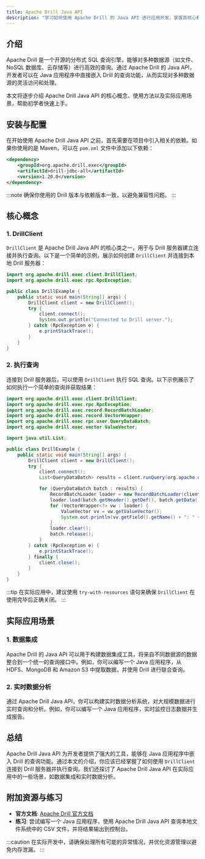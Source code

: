 ```yaml
---
title: Apache Drill Java API
description: "学习如何使用 Apache Drill 的 Java API 进行应用开发，掌握其核心概念和实际应用场景。"
---
```


## 介绍

Apache Drill 是一个开源的分布式 SQL 查询引擎，能够对多种数据源（如文件、NoSQL 数据库、云存储等）进行高效的查询。通过 Apache Drill 的 Java API，开发者可以在 Java 应用程序中直接嵌入 Drill 的查询功能，从而实现对多种数据源的灵活访问和处理。

本文将逐步介绍 Apache Drill Java API 的核心概念、使用方法以及实际应用场景，帮助初学者快速上手。

## 安装与配置

在开始使用 Apache Drill Java API 之前，首先需要在项目中引入相关的依赖。如果你使用的是 Maven，可以在 `pom.xml` 文件中添加以下依赖：

```xml
<dependency>
    <groupId>org.apache.drill.exec</groupId>
    <artifactId>drill-jdbc-all</artifactId>
    <version>1.20.0</version>
</dependency>
```

:::note
确保你使用的 Drill 版本与依赖版本一致，以避免兼容性问题。
:::

## 核心概念

### 1. DrillClient

`DrillClient` 是 Apache Drill Java API 的核心类之一，用于与 Drill 服务器建立连接并执行查询。以下是一个简单的示例，展示如何创建 `DrillClient` 并连接到本地 Drill 服务器：

```java
import org.apache.drill.exec.client.DrillClient;
import org.apache.drill.exec.rpc.RpcException;

public class DrillExample {
    public static void main(String[] args) {
        DrillClient client = new DrillClient();
        try {
            client.connect();
            System.out.println("Connected to Drill server.");
        } catch (RpcException e) {
            e.printStackTrace();
        }
    }
}
```

### 2. 执行查询

连接到 Drill 服务器后，可以使用 `DrillClient` 执行 SQL 查询。以下示例展示了如何执行一个简单的查询并获取结果：

```java
import org.apache.drill.exec.client.DrillClient;
import org.apache.drill.exec.rpc.RpcException;
import org.apache.drill.exec.record.RecordBatchLoader;
import org.apache.drill.exec.record.VectorWrapper;
import org.apache.drill.exec.rpc.user.QueryDataBatch;
import org.apache.drill.exec.vector.ValueVector;

import java.util.List;

public class DrillExample {
    public static void main(String[] args) {
        DrillClient client = new DrillClient();
        try {
            client.connect();
            List<QueryDataBatch> results = client.runQuery(org.apache.drill.exec.proto.UserBitShared.QueryType.SQL, "SELECT * FROM cp.`employee.json` LIMIT 10");

            for (QueryDataBatch batch : results) {
                RecordBatchLoader loader = new RecordBatchLoader(client.getAllocator());
                loader.load(batch.getHeader().getDef(), batch.getData());
                for (VectorWrapper<?> vw : loader) {
                    ValueVector vv = vw.getValueVector();
                    System.out.println(vv.getField().getName() + ": " + vv.getAccessor().getObject(0));
                }
                loader.clear();
                batch.release();
            }
        } catch (RpcException e) {
            e.printStackTrace();
        } finally {
            client.close();
        }
    }
}
```

:::tip
在实际应用中，建议使用 `try-with-resources` 语句来确保 `DrillClient` 在使用完毕后正确关闭。
:::

## 实际应用场景

### 1. 数据集成

Apache Drill 的 Java API 可以用于构建数据集成工具，将来自不同数据源的数据整合到一个统一的查询接口中。例如，你可以编写一个 Java 应用程序，从 HDFS、MongoDB 和 Amazon S3 中提取数据，并使用 Drill 进行联合查询。

### 2. 实时数据分析

通过 Apache Drill Java API，你可以构建实时数据分析系统，对大规模数据进行实时查询和分析。例如，你可以编写一个 Java 应用程序，实时监控日志数据并生成报告。

## 总结

Apache Drill Java API 为开发者提供了强大的工具，能够在 Java 应用程序中嵌入 Drill 的查询功能。通过本文的介绍，你应该已经掌握了如何使用 `DrillClient` 连接到 Drill 服务器并执行查询。我们还探讨了 Apache Drill Java API 在实际应用中的一些场景，如数据集成和实时数据分析。

## 附加资源与练习

- **官方文档**: [Apache Drill 官方文档](https://drill.apache.org/docs/)
- **练习**: 尝试编写一个 Java 应用程序，使用 Apache Drill Java API 查询本地文件系统中的 CSV 文件，并将结果输出到控制台。

:::caution
在实际开发中，请确保处理所有可能的异常情况，并优化资源管理以避免内存泄漏。
:::